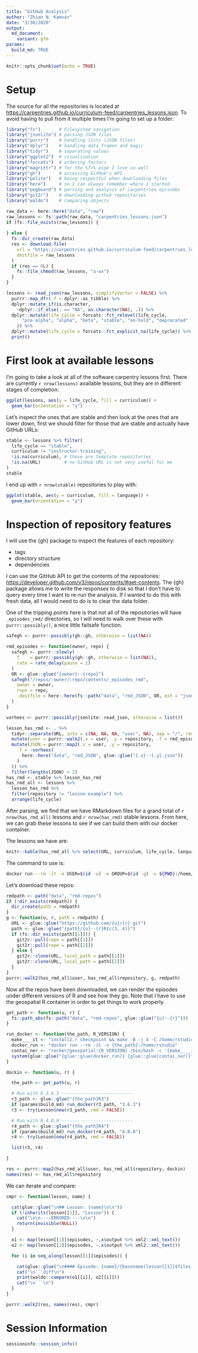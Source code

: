```yaml
---
title: "GitHub Analysis"
author: "Zhian N. Kamvar"
date: "3/30/2020"
output: 
  md_document:
    variant: gfm
params:
  build_md: TRUE 
---
```


```r
knitr::opts_chunk$set(echo = TRUE)
```

# Setup

The source for all the repositories is located at <https://carpentries.github.io/curriculum-feed/carpentries_lessons.json>. To 
avoid having to pull from it multiple times I'm going to set up a folder:

```r
library("fs")       # Filesystem navigation
library("jsonlite") # parsing JSON files
library("purrr")    # handling lists (JSON files)
library("dplyr")    # handling data frames and magic
library("tidyr")    # separating values
library("ggplot2")  # visualization
library("forcats")  # ordering factors
library("magrittr") # for the %T>% pipe I love so well
library("gh")       # accessing GitHub's API
library("polite")   # being respectful when downloading files
library("here")     # so I can always remember where I started
library("pegboard") # parsing and analysis of carpentries episodes
library("git2r")    # downloading github repositories
library("waldo")    # comparing objects
```


```r
raw_data <- here::here("data", "raw")
raw_lessons <- fs::path(raw_data, "carpentries_lessons.json")
if (fs::file_exists(raw_lessons)) {
  
} else {
  fs::dir_create(raw_data)
  res <- download.file(
    url = "https://carpentries.github.io/curriculum-feed/carpentries_lessons.json",
    destfile = raw_lessons
  )
  if (res == 0L) {
    fs::file_chmod(raw_lessons, "a-wx")
  }
}

lessons <- read_json(raw_lessons, simplifyVector = FALSE) %>%
  purrr::map_dfr(.f = dplyr::as_tibble) %>%
  dplyr::mutate_if(is.character, 
    ~dplyr::if_else(. == "NA", as.character(NA), .)) %>%
  dplyr::mutate(life_cycle = forcats::fct_relevel(life_cycle,
      "pre-alpha", "alpha", "beta", "stable", "on-hold", "deprecated"
    )) %>%
  dplyr::mutate(life_cycle = forcats::fct_explicit_na(life_cycle)) %>%
  print()
```

# First look at available lessons

I'm going to take a look at all of the software carpentry lessons first. There
are currently `r nrow(lessons)` available lessons, but they are in different
stages of completion:

```r
ggplot(lessons, aes(y = life_cycle, fill = curriculum)) +
  geom_bar(orientation = "y")
```

Let's inspect the ones that are stable and then look at the ones that are lower
down, first we should filter for those that are stable and actually have GitHub
URLs:

```r
stable <- lessons %>% filter(
  life_cycle == "stable", 
  curriculum != "instructor-training",
  !is.na(curriculum), # these are template repositories
  !is.na(URL)         # no GitHub URL is not very useful for me
)
stable
```

I end up with `r nrow(stable)` repositories to play with:

```r
ggplot(stable, aes(y = curriculum, fill = language)) +
  geom_bar(orientation = "y")
```

# Inspection of repository features

I will use the {gh} package to inspect the features of each repository:

 - tags
 - directory structure
 - dependencies

I can use the GitHub API to get the contents of the repositories:
<https://developer.github.com/v3/repos/contents/#get-contents>. The {gh} package
allows me to write the responses to disk so that I don't have to query every 
time I want to re-run the analysis. If I wanted to do this with fresh data, all
I would need to do is to clear the data folder.

One of the tripping points here is that not all of the repositories will have
`_episodes_rmd/` directories, so I will need to walk over these with
`purrr::possibly()`, a nice little failsafe function.


```r
safegh <- purrr::possibly(gh::gh, otherwise = list(NA))

rmd_episodes <- function(owner, repo) {
  safegh <- purrr::slowly(
    f    = purrr::possibly(gh::gh, otherwise = list(NA)),
    rate = rate_delay(pause = 2)
  )
  OR <- glue::glue("{owner}--{repo}")
  safegh("/repos/:owner/:repo/contents/_episodes_rmd", 
    owner = owner, 
    repo = repo, 
    .destfile = here::here(fs::path("data", "rmd_JSON", OR, ext = "json"))
  )
}

vorhees <- purrr::possibly(jsonlite::read_json, otherwise = list())

lesson_has_rmd <- . %>%
  tidyr::separate(URL, into = c(NA, NA, NA, "user", NA), sep = "/", remove = FALSE) %>%
  mutate(user = purrr::walk2(.x = user, .y = repository, .f = rmd_episodes)) %>%
  mutate(JSON = purrr::map2(.x = user, .y = repository,
    .f = ~vorhees(
      here::here("data", "rmd_JSON", glue::glue("{.x}--{.y}.json"))
    )
  )) %>%
  filter(lengths(JSON) > 2)
has_rmd <- stable %>% lesson_has_rmd
has_rmd_all <- lessons %>% 
  lesson_has_rmd %>% 
  filter(repository != "lesson-example") %>%
  arrange(life_cycle)
```

After parsing, we find that we have RMarkdown files for a grand total of 
`r nrow(has_rmd_all)` lessons and `r nrow(has_rmd)` stable lessons. From here,
we can grab these lessons to see if we can build them with our docker container.


The lessons we have are:

```r
knitr::kable(has_rmd_all %>% select(URL, curriculum, life_cycle, language))
```


The command to use is:

```bash
docker run --rm -it -e USER=$(id -u) -e GROUP=$(id -g) -v ${PWD}:/home/rstudio rocker/verse:4.0.0 make -C /home/rstudio lesson-md
```


Let's download these repos:

```r
rmdpath <- path("data", "rmd-repos")
if (!dir_exists(rmdpath)) {
  dir_create(path = rmdpath)
}
g <- function(u, r, path = rmdpath) {
  URL <- glue::glue("https://github.com/{u}/{r}.git")
  path <- glue::glue("{path}/{u}--{r}R{c(3, 4)}")
  if (fs::dir_exists(path[[1]])) {
    git2r::pull(repo = path[[1]])
    git2r::pull(repo = path[[2]])
  } else {
    git2r::clone(URL, local_path = path[[1]])
    git2r::clone(URL, local_path = path[[2]])
  }
}
purrr::walk2(has_rmd_all$user, has_rmd_all$repository, g, rmdpath) 
```

Now all the repos have been downloaded, we can render the episodes under
different versions of R and see how they go. Note that I have to use the
geospatial R container in order to get things to work properly.

```r

get_path <- function(u, r) {
  fs::path_abs(fs::path("data", "rmd-repos", glue::glue("{u}--{r}")))
}

run_docker <- function(the_path, R_VERSION) {
  make____it <- "install2.r checkpoint && make -B -j 4 -C /home/rstudio lesson-md"
  docker_run <- "docker run --rm -it -v {the_path}:/home/rstudio"
  contai_ner <- "rocker/geospatial:{R_VERSION} /bin/bash -c '{make____it}'"
  system(glue::glue("{glue::glue(docker_run)} {glue::glue(contai_ner)}"))
}

dockin <- function(u, r) {

  the_path <- get_path(u, r)

  # Run with R 3.6.3 ---------------------------
  r3_path <- glue::glue("{the_path}R3")
  if (params$build_md) run_docker(r3_path, "3.6.3")
  r3 <- try(Lesson$new(r3_path, rmd = FALSE))

  # Run with R 4.0.0 ---------------------------
  r4_path <- glue::glue("{the_path}R4")
  if (params$build_md) run_docker(r4_path, "4.0.0")
  r4 <- try(Lesson$new(r4_path, rmd = FALSE))

  list(r3, r4)

}

res <- purrr::map2(has_rmd_all$user, has_rmd_all$repository, dockin)
names(res) <- has_rmd_all$repository
```

We can iterate and compare:

```r
cmpr <- function(lesson, name) {

  cat(glue::glue("\n## Lesson: {name}\n\n"))
  if (!inherits(lesson[[1]], "Lesson")) {
    cat("\n\n----ERRORED----\n\n")
    return(invisible(NULL))
  }

  o1 <- map(lesson[[1]]$episodes, ~.x$output %>% xml2::xml_text())
  o2 <- map(lesson[[2]]$episodes, ~.x$output %>% xml2::xml_text())

  for (i in seq_along(lesson[[1]]$episodes)) {

    cat(glue::glue("\n#### Episode: {name}/{basename(lesson[[1]]$files[i])}\n"))
    cat("\n```diff\n")
    print(waldo::compare(o1[[i]], o2[[i]]))
    cat("\n```\n")
  }
}

purrr::walk2(res, names(res), cmpr)
```


# Session Information

```r
sessioninfo::session_info()
```


